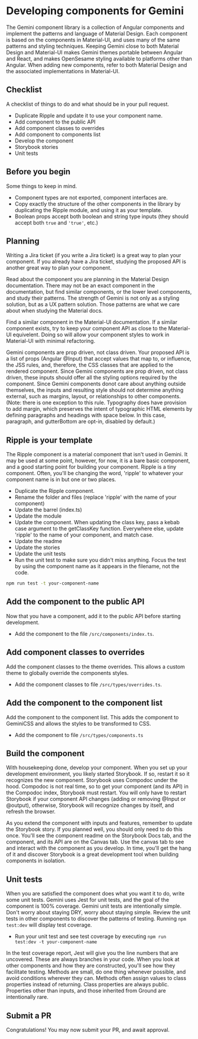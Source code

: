 
<Meta title="Contributing/Components" />

<h1>Developing components for Gemini</h1>

<p>
  The Gemini component library is a collection of Angular components and implement the patterns and language of Material Design. Each
  component is based on the components in Material-UI, and uses many of the same patterns and styling techniques. Keeping Gemini close to
  both Material Design and Material-UI makes Gemini themes portable between Angular and React, and makes OpenSesame styling available to
  platforms other than Angular. When adding new components, refer to both Material Design and the associated implementations in Material-UI.
</p>

<h2>Checklist</h2>

<p>A checklist of things to do and what should be in your pull request.</p>

- Duplicate Ripple and update it to use your component name.
- Add component to the public API
- Add component classes to overrides
- Add component to components list
- Develop the component
- Storybook stories
- Unit tests

<h2>Before you begin</h2>

<p>Some things to keep in mind.</p>

- Component types are not exported, component interfaces are.
- Copy exactly the structure of the other components in the library by duplicating the Ripple module, and using it as your template.
- Boolean props accept both boolean and string type inputs (they should accept both <code>true</code> and <code>'true'</code>, etc.)

<h2>Planning</h2>

<p>
  Writing a Jira ticket (if you write a Jira ticket) is a great way to plan your component. If you already have a Jira ticket, studying the
  proposed API is another great way to plan your component.
</p>

<p>
  Read about the component you are planning in the Material Design documentation. There may not be an exact component in the documentation,
  but find similar components, or the lower level components, and study their patterns. The strength of Gemini is not only as a styling
  solution, but as a UX pattern solution. Those patterns are what we care about when studying the Material docs.
</p>

<p>
  Find a similar component in the Material-UI documentation. If a similar component exists, try to keep your component API as close to the
  Material-UI equivelent. Doing so will allow your component styles to work in Material-UI with minimal refactoring.
</p>

<p>
  Gemini components are prop driven, not class driven. Your proposed API is a list of props (Angular @Input) that accept values that map to,
  or influence, the JSS rules, and, therefore, the CSS classes that are applied to the rendered component. Since Gemini components are prop
  driven, not class driven, these inputs should offer all the styling options required by the component. Since Gemini components donot care
  about anything outside themselves, the inputs and resulting style should not determine anything external, such as margins, layout, or
  relationships to other components. (Note: there is one exception to this rule. Typography does have provision to add margin, which
  preserves the intent of typographic HTML elements by defining paragraphs and headings with space below. In this case, paragraph, and
  gutterBottom are opt-in, disabled by default.)
</p>

<h2>Ripple is your template</h2>

<p>
  The Ripple component is a material component that isn't used in Gemini. It may be used at some point, however, for now, it is a bare basic
  component, and a good starting point for building your component. Ripple is a tiny component. Often, you'll be changing the word, 'ripple'
  to whatever your component name is in but one or two places.
</p>

- Duplicate the Ripple component.
- Rename the folder and files (replace 'ripple' with the name of your component)
- Update the barrel (index.ts)
- Update the module
- Update the component. When updating the class key, pass a kebab case argument to the getClassKey function. Everywhere else, update 'ripple' to the name of your component, and match case.
- Update the readme
- Update the stories
- Update the unit tests
- Run the unit test to make sure you didn't miss anything. Focus the test by using the component name as it appears in the filename, not the code.

```bash
npm run test -t your-component-name
```

<h2>Add the component to the public API</h2>

<p>Now that you have a component, add it to the public API before starting development.</p>

- Add the component to the file <code class="language-js">/src/components/index.ts</code>.

<h2>Add component classes to overrides</h2>

<p>Add the component classes to the theme overrides. This allows a custom theme to globally override the components styles.</p>

- Add the component classes to file <code class="language-js">/src/types/overrides.ts</code>.

<h2>Add the component to the component list</h2>

<p>Add the component to the component list. This adds the component to GeminiCSS and allows the styles to be transformed to CSS.</p>

- Add the component to file <code class="language-js">/src/types/components.ts</code>

<h2>Build the component</h2>

<p>
  With housekeeping done, develop your component. When you set up your development environment, you likely started Storybook. If so, restart
  it so it recognizes the new component. Storybook uses Compodoc under the hood. Compodoc is not real time, so to get your component (and
  its API) in the Compodoc index, Storybook must restart. You will only have to restart Storybook if your component API changes (adding or
  removing @Input or @output), otherwise, Storybook will recognize changes by itself, and refresh the browser.
</p>

<p>
  As you extend the component with inputs and features, remember to update the Storybook story. If you planned well, you should only need to
  do this once. You'll see the component readme on the Storybook Docs tab, and the component, and its API are on the Canvas tab. Use the
  canvas tab to see and interact with the component as you develop. In time, you'll get the hang of it and discover Storybook is a great
  development tool when building components in isolation.
</p>

<h2>Unit tests</h2>

<p>
  When you are satisfied the component does what you want it to do, write some unit tests. Gemini uses Jest for unit tests, and the goal of
  the component is 100% coverage. Gemini unit tests are intentionally simple. Don't worry about staying DRY, worry about staying simple.
  Review the unit tests in other components to discover the patterns of testing. Running <code>npm test:dev</code> will display test
  coverage.
</p>

- Run your unit test and see test coverage by executing <code>npm run test:dev -t your-component-name</code>

<p>
  In the test coverage report, Jest will give you the line numbers that are uncovered. These are always branches in your code. When you look
  at other components and how they are constructed, you'll see how they facilitate testing. Methods are small, do one thing whenever
  possible, and avoid conditions wherever they can. Methods often assign values to class properties instead of returning. Class properties
  are always public. Properties other than inputs, and those inherited from Ground are intentionally rare.
</p>

<h2>Submit a PR</h2>

<p>Congratulations! You may now submit your PR, and await approval.</p>
